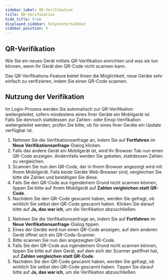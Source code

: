 ```yaml
---
sidebar_label: QR-Verifikation
title: QR-Verifikation
hide_title: true
displayed_sidebar: helpcenterSidebar
sidebar_position: 5
---
```




<div class="hero hero--primary">
  <div class="container">
    <h2 class="hero__title">QR-Verifikation</h2>
    <p class="hero__subtitle">Wie Sie ein neues Gerät mittels QR-Verifikation einrichten und was sie tun können, wenn Ihr Gerät den QR-Code nicht scannen kann.</p>
    <p>Das QR-Verifikations-Feature bietet Ihnen die Möglichkeit, neue Geräte sehr einfach zu verifizieren, indem Sie einen QR-Code scannen.</p>
  </div>
</div>

## Nutzung der Verifikation

Im Login-Prozess werden Sie automatisch zur QR-Verifikation weitergeleitet, 
sofern mindestens eines Ihrer Geräte ein Mobilgerät ist.  
Falls Sie dennoch stattdessen zur Zahlen- oder Emoji-Verifikation weitergeleitet werden, 
prüfen Sie bitte, ob für eines Ihrer Geräte ein Update verfügbar ist.  

<Tabs>
  <TabItem value="desktop" label="Desktop" default>
  <ol>
    <li>Nehmen Sie die Verifikationsanfrage an, indem Sie auf <b>Fortfahren</b> im <b>Neue Verifikationsanfrage</b>-Dialog klicken.</li>
    <li>Falls das andere Gerät ein Mobilgerät ist, wird Ihr Browser Tab nun einen QR-Code anzeigen. Andernfalls werden Sie gebeten, stattdessen Zahlen zu vergleichen.</li>
    <li>Scannen Sie nun den QR-Code, der in Ihrem Browser angezeigt wird mit Ihrem Mobilgerät. Falls beide Geräte Web-Browser sind, vergleichen Sie bitte die Zahlen und bestätigen Sie diese.</li>
    <li>Falls Sie den QR-Code aus irgendeinem Grund nicht scannen können, tippen Sie bitte auf Ihrem Mobilgerät auf <b>Zahlen vergleichen statt QR-Code</b>.</li>
    <li>Nachdem Sie den QR-Code gescannt haben, werden Sie gefragt, ob wirklich Sie selbst den QR-Code gescannt haben. Klicken Sie darauf bitte auf <b>Ja, das war ich</b>, um die Verifikation abzuschließen.</li>
  </ol>
  </TabItem>
  <TabItem value="mobile" label="Mobil">
  <ol>
    <li>Nehmen Sie die Verifikationsanfrage an, indem Sie auf <b>Fortfahren</b> im <b>Neue Verifikationsanfrage</b>-Dialog tippen.</li>
    <li>Eines der Geräte wird nun einen QR-Code anzeigen, auf dem anderen Gerät öffnet sich ein QR-Code-Scanner.</li>
    <li>Bitte scannen Sie nun den angezeigten QR-Code.</li>
    <li>Falls Sie den QR-Code aus irgendeinem Grund nicht scannen können, tippen Sie bitte auf dem Gerät, auf dem sich der Scanner geöffnet hat, auf <b>Zahlen vergleichen statt QR-Code</b>.</li>
    <li>Nachdem Sie den QR-Code gescannt haben, werden Sie gefragt, ob wirklich Sie selbst den QR-Code gescannt haben. Tippen Sie darauf bitte auf <b>Ja, das war ich</b>, um die Verifikation abzuschließen.</li>
  </ol>
  </TabItem>
</Tabs>

